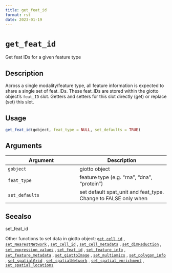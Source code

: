 ```yaml
--- 
title: get_feat_id 
format: rst 
date: 2023-01-19 
--- 
```

# `get_feat_id`

Get feat IDs for a given feature type


## Description

Across a single modality/feature type, all feature information is
 expected to share a single set of feat_IDs. These feat_IDs are stored within
 the giotto object's `feat_ID` slot. Getters and setters for this slot
 directly (get) or replace (set) this slot.


## Usage

```r
get_feat_id(gobject, feat_type = NULL, set_defaults = TRUE)
```


## Arguments

Argument      |Description
------------- |----------------
`gobject`     |     giotto object
`feat_type`     |     feature type (e.g. "rna", "dna", "protein")
`set_defaults`     |     set default spat_unit and feat_type. Change to FALSE only when


## Seealso

set_feat_id
 
 Other functions to set data in giotto object:
 [`get_cell_id`](#getcellid) ,
 [`set_NearestNetwork`](#setnearestnetwork) ,
 [`set_cell_id`](#setcellid) ,
 [`set_cell_metadata`](#setcellmetadata) ,
 [`set_dimReduction`](#setdimreduction) ,
 [`set_expression_values`](#setexpressionvalues) ,
 [`set_feat_id`](#setfeatid) ,
 [`set_feature_info`](#setfeatureinfo) ,
 [`set_feature_metadata`](#setfeaturemetadata) ,
 [`set_giottoImage`](#setgiottoimage) ,
 [`set_multiomics`](#setmultiomics) ,
 [`set_polygon_info`](#setpolygoninfo) ,
 [`set_spatialGrid`](#setspatialgrid) ,
 [`set_spatialNetwork`](#setspatialnetwork) ,
 [`set_spatial_enrichment`](#setspatialenrichment) ,
 [`set_spatial_locations`](#setspatiallocations)


